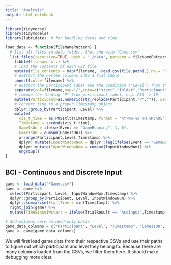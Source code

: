 ```yaml
---
title: "Analysis"
output: html_notebook
---
```


```r
library(tidyverse)
library(tidymodels)
library(lubridate)  # for handling dates and time
```
```r
load_data <- function(fileNamePattern) {
  # list all files in data folder, that end with "Game.csv"
  list.files(recursive=TRUE, path = "./data", pattern = fileNamePattern, full.names = T) %>%
    tibble(filename = .) %>%
    # load the contents of each CSV file
    mutate(file_contents = map(filename, ~read_csv(file.path(.),na = "NULL"))) %>%
    # extract the nested columns into a flat table
    unnest(cols=-filename) %>%
    # extract the participant label and the condition ("Level") from the file path
    separate(col=filename,sep="/",into=c("start","folder","Participant","Level","filename")) %>%
    # remove the leading "P" from participant label, e.g. P10 -> 10
    mutate(Participant=as.numeric(str_replace(Participant,"P","")), Level=as.factor(Level)) %>%
    # convert time to a proper Timestamp object
    dplyr::group_by(Participant, Level) %>%
    mutate(
      vis_t_time = as.POSIXlt(Timestamp, format = "%Y-%m-%d %H:%M:%OS"),
      Timestamp = seconds(vis_t_time),
      GameIsOn = ifelse(Event == "GameRunning", 1, 0),
      GameIsOn = cumsum(GameIsOn)) %>%
      arrange(Participant,Level,Timestamp) %>%
      dplyr::mutate(InputWindowNum = dplyr::lag(ifelse(Event == "GameDecision", 1, 0),default=0)) %>%
      dplyr::mutate(InputWindowNum = cumsum(InputWindowNum)) %>%
      ungroup()
}
```

## BCI - Continuous and Discrete Input

```r
game <- load_data("*Game.csv")
game <- game %>%
  select(Participant, Level, InputWindowNum,Timestamp) %>%
  dplyr::group_by(Participant, Level, InputWindowNum) %>%
  dplyr::summarise(StartTime = min(Timestamp)) %>%
  right_join(game) %>%
  mutate(TimeSinceIWstart = ifelse(TrialResult == "AccInput",Timestamp - StartTime,NA))

# Add columns here on need-only basis
game_data_columns = c("Participant", "Level", "Timestamp", "GameIsOn", "InputWindowNum")
game <- game[game_data_columns]
```
We will first load game data from their respective CSVs and use their paths to figure out which participant and level they belong to.
Because there are many columns loaded from the CSVs, we filter them here. It should make debugging more clear.